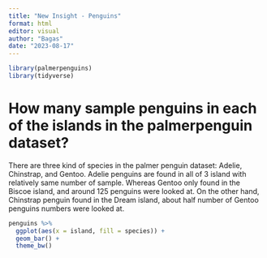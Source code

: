 ```yaml
---
title: "New Insight - Penguins"
format: html
editor: visual
author: "Bagas"
date: "2023-08-17"
---
```


```r
library(palmerpenguins)
library(tidyverse)

```

# How many sample penguins in each of the islands in the palmerpenguin dataset?

There are three kind of species in the palmer penguin dataset: Adelie, Chinstrap, and Gentoo. Adelie penguins are found in all of 3 island with relatively same number of sample. Whereas Gentoo only found in the Biscoe island, and around 125 penguins were looked at. On the other hand, Chinstrap penguin found in the Dream island, about half number of Gentoo penguins numbers were looked at.

```r
penguins %>%
  ggplot(aes(x = island, fill = species)) +
  geom_bar() +
  theme_bw()
```
